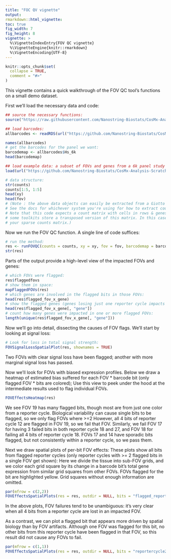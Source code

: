 ```yaml
---
title: "FOC QV vignette"
output: 
rmarkdown::html_vignette: 
toc: true
fig_width: 7 
fig_height: 8 
vignette: >
  %\VignetteIndexEntry{FOV QC vignette}
  %\VignetteEngine{knitr::rmarkdown}
  %\VignetteEncoding{UTF-8}
---
```

<style>
p.caption {
  font-size: 1.5em;
}
</style>
```r
knitr::opts_chunk$set(
  collapse = TRUE,
  comment = "#>"
)
```

This vignette contains a quick walkthrough of the FOV QC tool's functions on a small demo dataset.

First we'll load the necessary data and code:

```r

## source the necessary functions:
source("https://raw.githubusercontent.com/Nanostring-Biostats/CosMx-Analysis-Scratch-Space/Main/_code/FOV%20QC/FOV%20QC%20utils.R")

## load barcodes:
allbarcodes <- readRDS(url("https://github.com/Nanostring-Biostats/CosMx-Analysis-Scratch-Space/raw/Main/_code/FOV%20QC/barcodes_by_panel.RDS"))

names(allbarcodes)
# get the barcodes for the panel we want:
barcodemap <- allbarcodes$Hs_6k
head(barcodemap)

## load example data: a subset of FOVs and genes from a 6k panel study of breast cancer:
load(url("https://github.com/Nanostring-Biostats/CosMx-Analysis-Scratch-Space/raw/Main/_code/FOV%20QC/FOV%20QC%20example%20data.RData"))

# data structure:
str(counts)
counts[1:5, 1:5]
head(xy)
head(fov)
# (Note : the above data objects can easily be extracted from a Giotto or Seurat or tileDB object. 
# See the docs for whichever system you're using for how to extract count matrices and metadata columns.
# Note that this code expects a count matrix with cells in rows & genes in columns, and 
# some toolkits store a transposed version of this matrix. In this case, use Matrix::t() to transpose
# your sparse counts matrix.)
```

Now we run the FOV QC function. A single line of code suffices:

```r
# run the method:
res <- runFOVQC(counts = counts, xy = xy, fov = fov, barcodemap = barcodemap)
str(res)
```

Parts of the output provide a high-level view of the impacted FOVs and genes:

```r
# which FOVs were flagged:
res$flaggedfovs
# show them in space:
mapFlaggedFOVs(res)
# which genes are involved in the flagged bits in those FOVs:
head(res$flagged_fov_x_gene)
# show the flagged genes (genes losing just one reporter cycle impacts a lot of genes):
head(res$flagged_fov_x_gene[, "gene"])
# count how many genes were impacted in one or more flagged FOVs:
length(unique(res$flagged_fov_x_gene[, "gene"]))
```

Now we'll go into detail, dissecting the causes of FOV flags.
We'll start by looking at signal loss:

```r
# Look for loss in total signal strength:
FOVSignalLossSpatialPlot(res, shownames = TRUE) 
```

Two FOVs with clear signal loss have been flagged; another with more marginal signal loss has passed. 

Now we'll look for FOVs with biased expression profiles.
Below we draw a heatmap of estimated bias suffered for each FOV * barcode bit (only flagged FOV * bits are colored);
Use this view to peek under the hood at the intermediate results used to flag individual FOVs.

```r
FOVEffectsHeatmap(res) 
```

We see FOV 19 has many flagged bits, though most are from just one color from a reporter cycle.
Biological variability can cause single bits to be flagged, so we only flag FOVs where >=2
However, all 4 bits of reporter cycle 12 are flagged in FOV 19, so we fail that FOV.
Similarly, we fail FOV 17 for having 3 failed bits in both reporter cycle 18 and 27,
and FOV 18 for failing all 4 bits of reporter cycle 18.
FOVs 17 and 14 have sporadic bits flagged, but not consistently within a reporter cycle, so we pass them. 


Next we draw spatial plots of per-bit FOV effects:
These plots show all bits from flagged reporter cycles (only reporter cycles 
with >= 2 flagged bits in a single FOV get shown):
Here we divide the tissue into sub-FOV grids, and we color each grid square by its change
in a barcode bit's total gene expression from similar grid squares from other FOVs.
FOVs flagged for the bit are highlighted yellow.
Grid squares without enough information are omitted. 

```r
par(mfrow = c(2,2))
FOVEffectsSpatialPlots(res = res, outdir = NULL, bits = "flagged_reportercycles") 
```

In the above plots, FOV failures tend to be unambiguous: it's very clear when all 4 bits from a reporter
cycle are lost in an impacted FOV.

As a contrast, we can plot a flagged bit that appears more driven by spatial biology than by FOV artifacts.
Although one FOV was flagged for this bit, no other bits from this reporter cycle have been flagged in that FOV, 
so this result did not cause any FOVs to fail.

```r
par(mfrow = c(1,1))
FOVEffectsSpatialPlots(res = res, outdir = NULL, bits = "reportercycle22R") 
```

